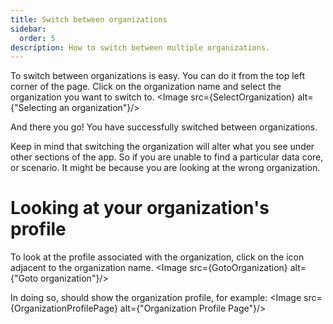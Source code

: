 ```yaml
---
title: Switch between organizations
sidebar:
  order: 5
description: How to switch between multiple organizations.
---
```



To switch between organizations is easy. You can do it from the top left corner of the page. Click on the organization name and select the organization you want to switch to.
<Image src={SelectOrganization} alt={"Selecting an organization"}/>

And there you go! You have successfully switched between organizations.

<Card title="You only see what is associated with the selected organization" icon="information">
    Keep in mind that switching the organization will alter what you see under other sections of the app.
    So if you are unable to find a particular data core, or scenario. It might be because you are looking at the wrong organization.
</Card>

# Looking at your organization's profile

To look at the profile associated with the organization, click on the icon adjacent to the organization name.
<Image src={GotoOrganization} alt={"Goto organization"}/>

In doing so, should show the organization profile, for example:
<Image src={OrganizationProfilePage} alt={"Organization Profile Page"}/>